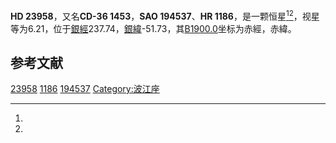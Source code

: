 {{Starbox begin
| name = HD 23958
}}
{{Starbox observe
| epoch = [[J2000.0|J2000.0]]
| constell = {{星座名待查}}<ref name=SIMBAD>{{cite web
 | url=http://simbad.u-strasbg.fr/simbad/sim-id?Ident=HR+1186
 | title =Pulsating variable Star
 | publisher=Centre de Données astronomiques de Strasbourg
 | work=SIMBAD
 | accessdate=2012-07-13}}</ref><ref name=DATA>{{cite web
 | url=http://vizier.u-strasbg.fr/viz-bin/VizieR-5?-out.add=.&-source=5050&-corr=PK=HR&-out.max=9999&HR=1186
 | title=VizieR Detailed Page
 | accessdate=2012-07-13
 | archive-date=2019-02-16
 | archive-url=https://web.archive.org/web/20190216104047/http://vizier.u-strasbg.fr/viz-bin/VizieR-5?-out.add=.&-source=5050&-corr=PK=HR&-out.max=9999&HR=1186
 | dead-url=no
 }}</ref>
| 星官 = 
| ra = {{RA|3|47|49.6}}<ref name=SIMBAD /><ref name=DATA />
| dec = {{DEC|-36|6|21}}<ref name=SIMBAD /><ref name=DATA />
| appmag_v = 6.21<ref name=SIMBAD /><ref name=DATA />
}}
{{Starbox character
| class = B8V<ref name=SIMBAD /><ref name=DATA />
| b-v = -0.1<ref name=SIMBAD /><ref name=DATA />
| u-b = <ref name=SIMBAD /><ref name=DATA />
| r-i = <ref name=SIMBAD /><ref name=DATA />
| variable = 
}}
{{Starbox astrometry
| radial_v = 
| prop_mo_ra = 11
| parallax = 
| p_error = 
}}
{{Starbox catalog
| names =CD-36 1453，[[SAO星表|SAO]] 194537，[[HD星表|HD]] 23958，[[HR星表|HR]] 1186}}
{{Starbox reference |Simbad=HR+1186}}
{{Starbox end}}

'''HD 23958'''，又名'''CD-36 1453'''，'''SAO 194537'''、'''HR 1186'''，是一颗恒星<ref name=SIMBAD /><ref name=DATA />，视星等为6.21，位于[[銀道座標系|銀經]]237.74，[[銀道座標系|銀緯]]-51.73，其[[B1900.0|B1900.0]]坐标为赤經{{RA|3|44|3.8}}，赤緯{{DEC|-36|-51.73|49}}。

== 参考文献 ==
{{reflist}}

{{star-stub}}

[[Category:HD和HDE天體|23958]]
[[Category:HR天體|1186]]
[[Category:SAO天體|194537]]
[[Category:波江座|Category:波江座]]